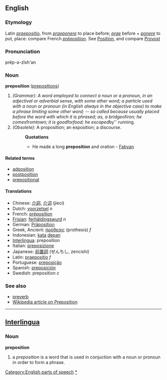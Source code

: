 ==English==
===Etymology===
Latin ''[[praepositio]]'', from ''[[praeponere]]'' to place before; ''[[prae]]'' before + ''[[ponere]]'' to put, place: compare French ''[[préposition]]''. See [[Position]], and compare [[Provost]]

===Pronunciation===
prĕp-ə-zĭsh'ən

===Noun===
'''preposition''' ([[prepositions]])

#''(Grammar): A word employed to connect a noun or a pronoun, in an adjectival or adverbial sense, with some other word; a particle used with a noun or pronoun (in English always in the objective case) to make a phrase limiting some other word; -- so called because usually placed before the word with which it is phrased; as, a bridge ''of'' iron; he comes ''from'' town; it is good ''for'' food; he escaped ''by'' running.
#''(Obsolete):'' A proposition; an exposition; a discourse.
#:'''Quotations'''
#:*He made a long '''preposition''' and oration - [[Fabyan]]

==== Related terms ====
*[[adposition]]
*[[postposition]]
*[[prepositional]]

==== Translations ====
*Chinese: [[介詞]], [[介词]] (jieci)
*Dutch: [[voorzetsel]] ''n''
*French: [[préposition]]
*[[Frisian]]: [[ferhâldingswurd]] ''n''
*German: [[Präposition]] 
*Greek, Ancient: [[πρόθεσις]] (prothesis) ''f''
*Indonesian: [[kata]] [[depan]]
*[[Interlingua]]: preposition 
*Italian: [[preposizione]] 
*Japanese: [[前置詞]] (ぜんちし, zencishi)
*Latin: [[praepositio]] ''f''
*Portuguese: [[preposição]] 
*Spanish: [[preposición]]
*Swedish: preposition ''c''

===See also===
*[[preverb]]
*[[w:preposition|Wikipedia article on Preposition]]

----

== [[Interlingua]] ==
=== Noun ===
'''preposition'''

# a ''preposition'' is a word that is used in conjuction with a noun or pronoun in order to form a phrase.

[[Category:English parts of speech]]
[[Category:English prepositions|*]]